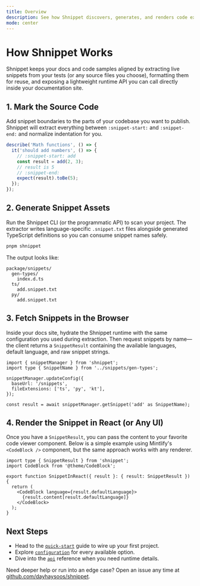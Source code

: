 ```yaml
---
title: Overview
description: See how Shnippet discovers, generates, and renders code examples end-to-end.
mode: center
---
```



<MyJSXSnippet />

# How Shnippet Works

Shnippet keeps your docs and code samples aligned by extracting live snippets from your tests (or any source files you choose), formatting them for reuse, and exposing a lightweight runtime API you can call directly inside your documentation site.

## 1. Mark the Source Code

Add snippet boundaries to the parts of your codebase you want to publish. Shnippet will extract everything between `:snippet-start:` and `:snippet-end:` and normalize indentation for you.

```typescript math.test.ts
describe('Math functions', () => {
  it('should add numbers', () => {
    // :snippet-start: add
    const result = add(2, 3);
    // result is 5
    // :snippet-end:
    expect(result).toBe(5);
  });
});
```

## 2. Generate Snippet Assets

Run the Shnippet CLI (or the programmatic API) to scan your project. The extractor writes language-specific `.snippet.txt` files alongside generated TypeScript definitions so you can consume snippet names safely.

```bash
pnpm shnippet
```

The output looks like:

```text
package/snippets/
  gen-types/
    index.d.ts
  ts/
    add.snippet.txt
  py/
    add.snippet.txt
```

## 3. Fetch Snippets in the Browser

Inside your docs site, hydrate the Shnippet runtime with the same configuration you used during extraction. Then request snippets by name—the client returns a `SnippetResult` containing the available languages, default language, and raw snippet strings.

```tsx
import { snippetManager } from 'shnippet';
import type { SnippetName } from '../snippets/gen-types';

snippetManager.updateConfig({
  baseUrl: '/snippets',
  fileExtensions: ['ts', 'py', 'kt'],
});

const result = await snippetManager.getSnippet('add' as SnippetName);
```

## 4. Render the Snippet in React (or Any UI)

Once you have a `SnippetResult`, you can pass the content to your favorite code viewer component. Below is a simple example using Mintlify's `<CodeBlock />` component, but the same approach works with any renderer.

```tsx
import type { SnippetResult } from 'shnippet';
import CodeBlock from '@theme/CodeBlock';

export function SnippetInReact({ result }: { result: SnippetResult }) {
  return (
    <CodeBlock language={result.defaultLanguage}>
      {result.content[result.defaultLanguage]}
    </CodeBlock>
  );
}
```

## Next Steps

- Head to the [`quick-start`](./quick-start) guide to wire up your first project.
- Explore [`configuration`](./configuration) for every available option.
- Dive into the [`api`](./api) reference when you need runtime details.

Need deeper help or run into an edge case? Open an issue any time at [github.com/dayhaysoos/shnippet](https://github.com/dayhaysoos/shnippet/issues).



